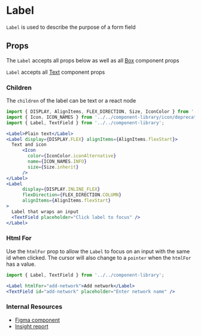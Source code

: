 


# Label

`Label` is used to describe the purpose of a form field

<Canvas>
  <Story id="components-componentlibrary-label--default-story" />
</Canvas>

## Props

The `Label` accepts all props below as well as all [Box](/docs/components-ui-box--default-story#props) component props

<ArgsTable of={Label} />

`Label` accepts all [Text](/docs/components-componentlibrary-text--default-story#props) component props

<ArgsTable of={Text} />

### Children

The `children` of the label can be text or a react node

<Canvas>
  <Story id="components-componentlibrary-label--children" />
</Canvas>

```jsx
import { DISPLAY, AlignItems, FLEX_DIRECTION, Size, IconColor } from '../../../helpers/constants/design-system';
import { Icon, ICON_NAMES } from '../../component-library/icon/deprecated';
import { Label, TextField } from '../../component-library';

<Label>Plain text</Label>
<Label display={DISPLAY.FLEX} alignItems={AlignItems.flexStart}>
  Text and icon
      <Icon
        color={IconColor.iconAlternative}
        name={ICON_NAMES.INFO}
        size={Size.inherit}
      />
</Label>
<Label
      display={DISPLAY.INLINE_FLEX}
      flexDirection={FLEX_DIRECTION.COLUMN}
      alignItems={AlignItems.flexStart}
>
  Label that wraps an input
  <TextField placeholder="Click label to focus" />
</Label>
```

### Html For

Use the `htmlFor` prop to allow the `Label` to focus on an input with the same id when clicked. The cursor will also change to a `pointer` when the `htmlFor` has a value.

<Canvas>
  <Story id="components-componentlibrary-label--html-for" />
</Canvas>

```jsx
import { Label, TextField } from '../../component-library';

<Label htmlFor="add-network">Add network</Label>
<TextField id="add-network" placeholder="Enter network name" />
```

### Internal Resources

- [Figma component](https://www.figma.com/file/HKpPKij9V3TpsyMV1TpV7C/branch/7uyrueQIFQBLqo9uzkxclr/DS-Components?node-id=13879%3A38076&t=dBHjnJTMSVE8N2UP-1)
- [Insight report](https://www.figma.com/file/aGW8sk6X6Jf9ac0MRMD4kX/TextField-Audit?node-id=282%3A22&t=ZgCGFwGOBmOwQR5c-1)
